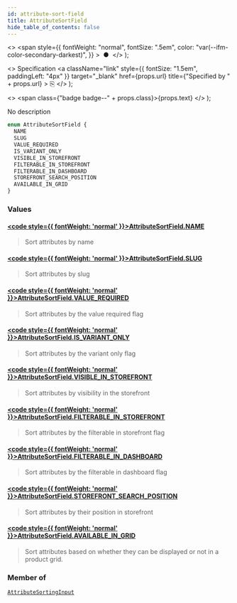 ```yaml
---
id: attribute-sort-field
title: AttributeSortField
hide_table_of_contents: false
---
```


  <>
    <span
      style={{
        fontWeight: "normal",
        fontSize: ".5em",
        color: "var(--ifm-color-secondary-darkest)",
      }}
    >
      &nbsp;●&nbsp;
    </span>
  </>
);

  <>
    Specification
    <a
      className="link"
      style={{ fontSize: "1.5em", paddingLeft: "4px" }}
      target="\_blank"
      href={props.url}
      title={"Specified by " + props.url}
    >
      ⎘
    </a>
  </>
);

  <>
    <span class={"badge badge--" + props.class}>{props.text}</span>
  </>
);

No description

```graphql
enum AttributeSortField {
  NAME
  SLUG
  VALUE_REQUIRED
  IS_VARIANT_ONLY
  VISIBLE_IN_STOREFRONT
  FILTERABLE_IN_STOREFRONT
  FILTERABLE_IN_DASHBOARD
  STOREFRONT_SEARCH_POSITION
  AVAILABLE_IN_GRID
}
```

### Values

#### [<code style={{ fontWeight: 'normal' }}>AttributeSortField.<b>NAME</b></code>](#)

> Sort attributes by name

#### [<code style={{ fontWeight: 'normal' }}>AttributeSortField.<b>SLUG</b></code>](#)

> Sort attributes by slug

#### [<code style={{ fontWeight: 'normal' }}>AttributeSortField.<b>VALUE_REQUIRED</b></code>](#)

> Sort attributes by the value required flag

#### [<code style={{ fontWeight: 'normal' }}>AttributeSortField.<b>IS_VARIANT_ONLY</b></code>](#)

> Sort attributes by the variant only flag

#### [<code style={{ fontWeight: 'normal' }}>AttributeSortField.<b>VISIBLE_IN_STOREFRONT</b></code>](#)

> Sort attributes by visibility in the storefront

#### [<code style={{ fontWeight: 'normal' }}>AttributeSortField.<b>FILTERABLE_IN_STOREFRONT</b></code>](#)

> Sort attributes by the filterable in storefront flag

#### [<code style={{ fontWeight: 'normal' }}>AttributeSortField.<b>FILTERABLE_IN_DASHBOARD</b></code>](#)

> Sort attributes by the filterable in dashboard flag

#### [<code style={{ fontWeight: 'normal' }}>AttributeSortField.<b>STOREFRONT_SEARCH_POSITION</b></code>](#)

> Sort attributes by their position in storefront

#### [<code style={{ fontWeight: 'normal' }}>AttributeSortField.<b>AVAILABLE_IN_GRID</b></code>](#)

> Sort attributes based on whether they can be displayed or not in a product grid.

### Member of

[`AttributeSortingInput`](../../../developer/api-reference/inputs/attribute-sorting-input) <Badge class="secondary" text="input"/>
